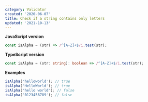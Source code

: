 ```yaml
---
category: Validator
created: '2020-06-07'
title: Check if a string contains only letters
updated: '2021-10-13'
---
```


**JavaScript version**

```js isAlpha.js
const isAlpha = (str) => /^[A-Z]+$/i.test(str);
```

**TypeScript version**

```ts isAlpha.ts
const isAlpha = (str: string): boolean => /^[A-Z]+$/i.test(str);
```

**Examples**

```js examples.js
isAlpha('helloworld'); // true
isAlpha('HelloWorld'); // true
isAlpha('hello world'); // false
isAlpha('0123456789'); // false
```
